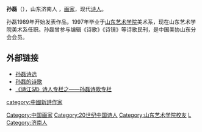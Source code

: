 {{blpunsourced|time=2019-04-09}}
'''孙磊'''（{{bd|1971年|catIdx=S孙}}），山东济南人 ，[[画家|画家]]，现代[[诗人|诗人]]。

孙磊1989年开始发表作品，1997年毕业于[[山东艺术学院|山东艺术学院]]美术系，现在山东艺术学院美术系任职。孙磊曾参与编辑《诗歌》《诗镜》等诗歌民刊，是中国美协山东分会会员。

==外部链接==
*[https://web.archive.org/web/20030222193308/http://www.easysea.com/shige/zx-sl/ 孙磊诗选]
*[https://web.archive.org/web/20070310230412/http://www.hoodong.com/wiki/200000681801 孙磊的诗歌]
*[http://www.wenxue2000.com/srzl/sl.htm 《诗江湖》诗人专栏之——孙磊诗歌专栏] {{Wayback|url=http://www.wenxue2000.com/srzl/sl.htm |date=20171212065633 }}

{{DEFAULTSORT:Sun Lei}}
[[category:中國新詩作家|category:中國新詩作家]]
[[Category:中国画家|Category:中国画家]]
[[Category:20世纪中国诗人|Category:20世纪中国诗人]]
[[Category:山东艺术学院校友|Category:山东艺术学院校友]]
[[Category:孙姓|L]]
[[Category:济南人|Category:济南人]]
{{china-writer-stub}}